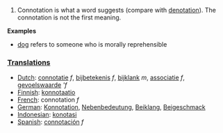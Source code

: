 #Connotation is what a word suggests (compare with [[denotation]]). The connotation is not the first meaning.

'''Examples'''

* [[dog]] refers to someone who is morally reprehensible

===[[Translation]]s===
*[[Dutch]]: [[connotatie]] ''f'', [[bijbetekenis]] ''f'', [[bijklank]] ''m'', [[associatie]] ''f'', [[gevoelswaarde]] '''f''
*[[Finnish]]: [[konnotaatio]]
*[[French]]: connotation ''f''
*[[German]]: [[Konnotation]], [[Nebenbedeutung]], [[Beiklang]], [[Beigeschmack]]
*[[Indonesian]]: [[konotasi]]
*[[Spanish]]: [[connotación]] ''f''
